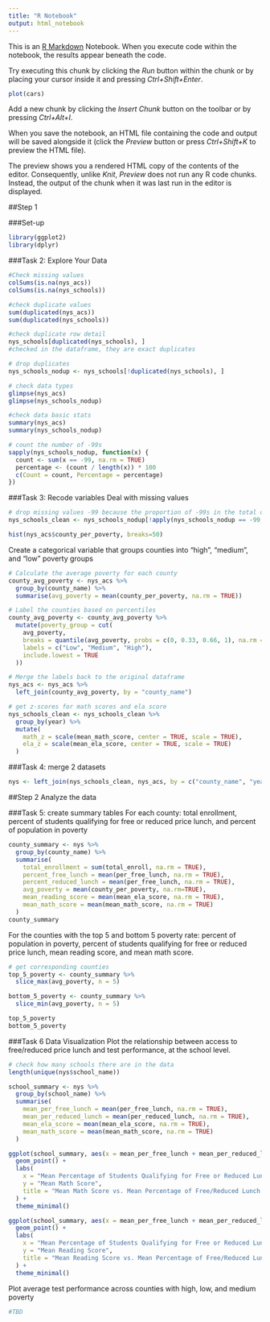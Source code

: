 ```yaml
---
title: "R Notebook"
output: html_notebook
---
```


This is an [R Markdown](http://rmarkdown.rstudio.com) Notebook. When you execute code within the notebook, the results appear beneath the code. 

Try executing this chunk by clicking the *Run* button within the chunk or by placing your cursor inside it and pressing *Ctrl+Shift+Enter*. 

```r
plot(cars)
```

Add a new chunk by clicking the *Insert Chunk* button on the toolbar or by pressing *Ctrl+Alt+I*.

When you save the notebook, an HTML file containing the code and output will be saved alongside it (click the *Preview* button or press *Ctrl+Shift+K* to preview the HTML file).

The preview shows you a rendered HTML copy of the contents of the editor. Consequently, unlike *Knit*, *Preview* does not run any R code chunks. Instead, the output of the chunk when it was last run in the editor is displayed.

##Step 1

###Set-up
```r
library(ggplot2)
library(dplyr)
```


###Task 2: Explore Your Data
```r
#Check missing values
colSums(is.na(nys_acs))
colSums(is.na(nys_schools))
```
```r
#check duplicate values
sum(duplicated(nys_acs))
sum(duplicated(nys_schools))
```
```r
#check duplicate row detail
nys_schools[duplicated(nys_schools), ]
#checked in the dataframe, they are exact duplicates
```

```r
# drop duplicates
nys_schools_nodup <- nys_schools[!duplicated(nys_schools), ]
```

```r
# check data types
glimpse(nys_acs)
glimpse(nys_schools_nodup)
```
```r
#check data basic stats
summary(nys_acs)
summary(nys_schools_nodup)
```
```r
# count the number of -99s
sapply(nys_schools_nodup, function(x) {
  count <- sum(x == -99, na.rm = TRUE)
  percentage <- (count / length(x)) * 100
  c(Count = count, Percentage = percentage)
})
```

###Task 3: Recode variables
Deal with missing values
```r
# drop missing values -99 because the proportion of -99s in the total data is small (less than 10%), 2226 rows were removed
nys_schools_clean <- nys_schools_nodup[!apply(nys_schools_nodup == -99, 1, any), ]
```

```r
hist(nys_acs$county_per_poverty, breaks=50)
```
Create a categorical variable that groups counties into "high", "medium", and "low" poverty groups
```r
# Calculate the average poverty for each county
county_avg_poverty <- nys_acs %>%
  group_by(county_name) %>%
  summarise(avg_poverty = mean(county_per_poverty, na.rm = TRUE))
```


```r
# Label the counties based on percentiles
county_avg_poverty <- county_avg_poverty %>%
  mutate(poverty_group = cut(
    avg_poverty, 
    breaks = quantile(avg_poverty, probs = c(0, 0.33, 0.66, 1), na.rm = TRUE), 
    labels = c("Low", "Medium", "High"),
    include.lowest = TRUE
  ))
```

```r
# Merge the labels back to the original dataframe
nys_acs <- nys_acs %>%
  left_join(county_avg_poverty, by = "county_name")
```

```r
# get z-scores for math scores and ela score
nys_schools_clean <- nys_schools_clean %>%
  group_by(year) %>%
  mutate(
    math_z = scale(mean_math_score, center = TRUE, scale = TRUE),
    ela_z = scale(mean_ela_score, center = TRUE, scale = TRUE)
  )
```

###Task 4: merge 2 datasets
```r
nys <- left_join(nys_schools_clean, nys_acs, by = c("county_name", "year"))
```

##Step 2 Analyze the data

###Task 5: create summary tables
For each county: total enrollment, percent of students qualifying for free or reduced price lunch, and percent of population in poverty
```r
county_summary <- nys %>%
  group_by(county_name) %>%
  summarise(
    total_enrollment = sum(total_enroll, na.rm = TRUE),
    percent_free_lunch = mean(per_free_lunch, na.rm = TRUE),
    percent_reduced_lunch = mean(per_free_lunch, na.rm = TRUE),
    avg_poverty = mean(county_per_poverty, na.rm=TRUE),
    mean_reading_score = mean(mean_ela_score, na.rm = TRUE),
    mean_math_score = mean(mean_math_score, na.rm = TRUE)
  )
county_summary
```

For the counties with the top 5 and bottom 5 poverty rate: percent of population in poverty, percent of students qualifying for free or reduced price lunch, mean reading score, and mean math score.
```r
# get corresponding counties
top_5_poverty <- county_summary %>%
  slice_max(avg_poverty, n = 5)

bottom_5_poverty <- county_summary %>%
  slice_min(avg_poverty, n = 5)

top_5_poverty
bottom_5_poverty
```
###Task 6 Data Visualization
Plot the relationship between access to free/reduced price lunch and test performance, at the school level.
```r
# check how many schools there are in the data
length(unique(nys$school_name))
```
```r
school_summary <- nys %>%
  group_by(school_name) %>%
  summarise(
    mean_per_free_lunch = mean(per_free_lunch, na.rm = TRUE),
    mean_per_reduced_lunch = mean(per_reduced_lunch, na.rm = TRUE),
    mean_ela_score = mean(mean_ela_score, na.rm = TRUE),
    mean_math_score = mean(mean_math_score, na.rm = TRUE)
  )
```

```r
ggplot(school_summary, aes(x = mean_per_free_lunch + mean_per_reduced_lunch, y = mean_math_score)) +
  geom_point() + 
  labs(
    x = "Mean Percentage of Students Qualifying for Free or Reduced Lunch",
    y = "Mean Math Score",
    title = "Mean Math Score vs. Mean Percentage of Free/Reduced Lunch at Each School"
  ) +
  theme_minimal() 
```
```r
ggplot(school_summary, aes(x = mean_per_free_lunch + mean_per_reduced_lunch, y = mean_ela_score)) +
  geom_point() + 
  labs(
    x = "Mean Percentage of Students Qualifying for Free or Reduced Lunch",
    y = "Mean Reading Score",
    title = "Mean Reading Score vs. Mean Percentage of Free/Reduced Lunch at Each School"
  ) +
  theme_minimal() 
```
Plot average test performance across counties with high, low, and medium poverty

```r
#TBD
```



